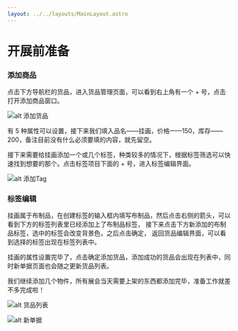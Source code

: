 ```yaml
---
layout: ../../layouts/MainLayout.astro
---
```


# 开展前准备

### 添加商品

点击下方导航栏的货品，进入货品管理页面，可以看到右上角有一个 + 号，点击打开添加商品窗口。

![alt 添加货品](/addGood.png)

有 5 种属性可以设置，接下来我们填入品名——挂画，价格——150，库存——200，备注目前没有什么必须要填的内容，就先留空。

接下来需要给挂画添加一个或几个标签，种类较多的情况下，根据标签筛选可以快速找到想要的那个。点击标签项目下面的 + 号，进入标签编辑界面。

![alt 添加Tag](/addTag.png)

### 标签编辑

挂画属于布制品，在创建标签的输入框内填写布制品，然后点击右侧的箭头，可以看到下方的标签列表里已经添加上了布制品标签，
接下来点击下方新添加的布制品标签，选中的标签会改变背景色，之后点击确定，
返回货品编辑界面，可以看到选择的标签出现在标签列表中。

挂画的属性设置完毕了，点击确定添加货品，添加成功的货品会出现在列表中，同时新单据页面也会随之更新货品列表。

我们继续添加几个物件，所有展会当天需要上架的东西都添加完毕，准备工作就差不多完成啦！

![alt 货品列表](/goodList.png)

![alt 新单据](/ticketList-ready.png)
